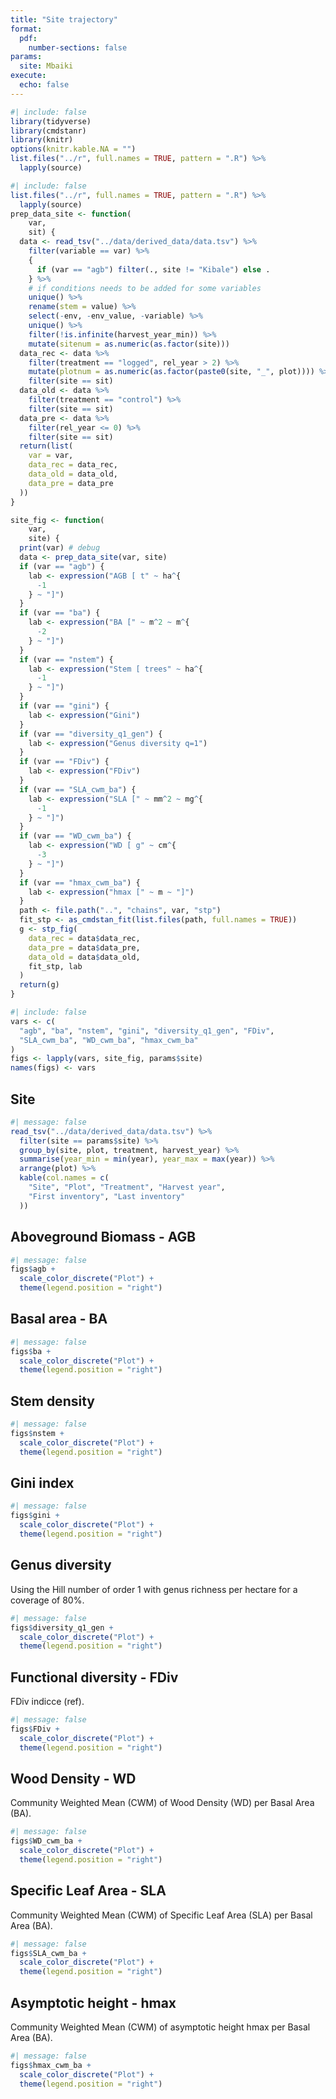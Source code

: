 ```yaml
---
title: "Site trajectory"
format:
  pdf:
    number-sections: false
params:
  site: Mbaiki
execute:
  echo: false      
---
```


```r
#| include: false
library(tidyverse)
library(cmdstanr)
library(knitr)
options(knitr.kable.NA = "")
list.files("../r", full.names = TRUE, pattern = ".R") %>%
  lapply(source)
```

```r
#| include: false
list.files("../r", full.names = TRUE, pattern = ".R") %>%
  lapply(source)
prep_data_site <- function(
    var,
    sit) {
  data <- read_tsv("../data/derived_data/data.tsv") %>%
    filter(variable == var) %>%
    {
      if (var == "agb") filter(., site != "Kibale") else .
    } %>%
    # if conditions needs to be added for some variables
    unique() %>%
    rename(stem = value) %>%
    select(-env, -env_value, -variable) %>%
    unique() %>%
    filter(!is.infinite(harvest_year_min)) %>%
    mutate(sitenum = as.numeric(as.factor(site)))
  data_rec <- data %>%
    filter(treatment == "logged", rel_year > 2) %>%
    mutate(plotnum = as.numeric(as.factor(paste0(site, "_", plot)))) %>%
    filter(site == sit)
  data_old <- data %>%
    filter(treatment == "control") %>%
    filter(site == sit)
  data_pre <- data %>%
    filter(rel_year <= 0) %>%
    filter(site == sit)
  return(list(
    var = var,
    data_rec = data_rec,
    data_old = data_old,
    data_pre = data_pre
  ))
}

site_fig <- function(
    var,
    site) {
  print(var) # debug
  data <- prep_data_site(var, site)
  if (var == "agb") {
    lab <- expression("AGB [ t" ~ ha^{
      -1
    } ~ "]")
  }
  if (var == "ba") {
    lab <- expression("BA [" ~ m^2 ~ m^{
      -2
    } ~ "]")
  }
  if (var == "nstem") {
    lab <- expression("Stem [ trees" ~ ha^{
      -1
    } ~ "]")
  }
  if (var == "gini") {
    lab <- expression("Gini")
  }
  if (var == "diversity_q1_gen") {
    lab <- expression("Genus diversity q=1")
  }
  if (var == "FDiv") {
    lab <- expression("FDiv")
  }
  if (var == "SLA_cwm_ba") {
    lab <- expression("SLA [" ~ mm^2 ~ mg^{
      -1
    } ~ "]")
  }
  if (var == "WD_cwm_ba") {
    lab <- expression("WD [ g" ~ cm^{
      -3
    } ~ "]")
  }
  if (var == "hmax_cwm_ba") {
    lab <- expression("hmax [" ~ m ~ "]")
  }
  path <- file.path("..", "chains", var, "stp")
  fit_stp <- as_cmdstan_fit(list.files(path, full.names = TRUE))
  g <- stp_fig(
    data_rec = data$data_rec,
    data_pre = data$data_pre,
    data_old = data$data_old,
    fit_stp, lab
  )
  return(g)
}
```

```r
#| include: false
vars <- c(
  "agb", "ba", "nstem", "gini", "diversity_q1_gen", "FDiv",
  "SLA_cwm_ba", "WD_cwm_ba", "hmax_cwm_ba"
)
figs <- lapply(vars, site_fig, params$site)
names(figs) <- vars
```

## Site

```r
#| message: false
read_tsv("../data/derived_data/data.tsv") %>%
  filter(site == params$site) %>%
  group_by(site, plot, treatment, harvest_year) %>%
  summarise(year_min = min(year), year_max = max(year)) %>%
  arrange(plot) %>%
  kable(col.names = c(
    "Site", "Plot", "Treatment", "Harvest year",
    "First inventory", "Last inventory"
  ))
```

## Aboveground Biomass - AGB

```r
#| message: false
figs$agb +
  scale_color_discrete("Plot") +
  theme(legend.position = "right")
```

## Basal area - BA

```r
#| message: false
figs$ba +
  scale_color_discrete("Plot") +
  theme(legend.position = "right")
```

## Stem density

```r
#| message: false
figs$nstem +
  scale_color_discrete("Plot") +
  theme(legend.position = "right")
```

## Gini index

```r
#| message: false
figs$gini +
  scale_color_discrete("Plot") +
  theme(legend.position = "right")
```

## Genus diversity

Using the Hill number of order 1 with genus richness per hectare for a coverage of 80%.

```r
#| message: false
figs$diversity_q1_gen +
  scale_color_discrete("Plot") +
  theme(legend.position = "right")
```

## Functional diversity - FDiv

FDiv indicce (ref).

```r
#| message: false
figs$FDiv +
  scale_color_discrete("Plot") +
  theme(legend.position = "right")
```

## Wood Density - WD

Community Weighted Mean (CWM) of Wood Density (WD) per Basal Area (BA).

```r
#| message: false
figs$WD_cwm_ba +
  scale_color_discrete("Plot") +
  theme(legend.position = "right")
```

## Specific Leaf Area - SLA

Community Weighted Mean (CWM) of Specific Leaf Area (SLA) per Basal Area (BA).

```r
#| message: false
figs$SLA_cwm_ba +
  scale_color_discrete("Plot") +
  theme(legend.position = "right")
```

## Asymptotic height - hmax

Community Weighted Mean (CWM) of asymptotic height hmax per Basal Area (BA).

```r
#| message: false
figs$hmax_cwm_ba +
  scale_color_discrete("Plot") +
  theme(legend.position = "right")
```
